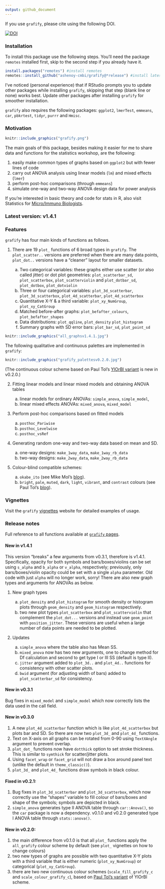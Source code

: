 ```yaml
---
output: github_document
---
```


If you use `grafify`, please cite using the following DOI.

[![DOI](https://zenodo.org/badge/DOI/10.5281/zenodo.5136508.svg)](https://doi.org/10.5281/zenodo.5136508)

### Installation

To install this package use the following steps. You'll need the package `remotes` installed first, skip to the second step if you already have it.

```r
install.packages("remotes") #install remotes
remotes::install_github("ashenoy-cmbi/grafify@*release") #install latest release 
```

I've noticed (personal experience) that if RStudio prompts you to update other packages while installing `grafify`, skipping that step (blank line or none) works best. Update other packages after installing `grafify` for smoother installation.

`grafify` also requires the following packages: `ggplot2`, `lmerTest`, `emmeans`, `car`, `pbkrtest`, `tidyr`, `purrr` and `Hmisc`.
 
### Motivation 

```r
knitr::include_graphics("grafify.png")
```


The main goals of this package, besides making it easier for me to share data and functions for the statistics workshop, are the following:

1. easily make common types of graphs based on `ggplot2` but with fewer lines of code
2. carry out ANOVA analysis using linear models (`lm`) and mixed effects (`lmer`)
3. perform post-hoc comparisons (through `emmeans`) 
4. simulate one-way and two-way ANOVA design data for power analysis

If you're interested in basic theory and code for stats in R, also visit Statistics for [Micro/Immuno Biologists](https://microimmunostats.netlify.app).

### **Latest version: v1.4.1**

### Features

`grafify` has four main kinds of functions as follows.

1. There are 19 `plot_` functions of 6 broad types in `grafify`. The `plot_scatter..` versions are preferred when there are many data points, `plot_dot..` versions have a "cleaner" layout for smaller datasets. 

     a. Two categorical variables: these graphs either use scatter (or also called jitter) or dot plot geometries: `plot_scatterbar_sd`, `plot_scatterbox`, `plot_scatterviolin` and `plot_dotbar_sd`, `plot_dotbox`, `plot_dotviolin`
     b. Three or four categorical variables: `plot_3d_scatterbar`, `plot_3d_scatterbox`, `plot_4d_scatterbar`, `plot_4d_scatterbox` 
     c. Quantitative X-Y & a third variable: `plot_xy_NumGroup`, `plot_xy_CatGroup` 
     d. Matched before-after graphs: `plot_befafter_colours`, `plot_befafter_shapes`
     e. Data distributions: `plot_qqline`, `plot_density` `plot_histogram`
     f. Summary graphs with SD error bars: `plot_bar_sd`, `plot_point_sd`
  
  
```r
knitr::include_graphics("all_graphsv1.4.1.jpg")
```

The following qualitative and continuous palettes are implemented in `grafify`:


```r
knitr::include_graphics("grafify_palettesv0.2.0.jpg")
```

(The continuous colour scheme based on Paul Tol's [YlOrBl variant](https://personal.sron.nl/~pault/#sec:sequential) is new in v0.2.0.)
  
2. Fitting linear models and linear mixed models and obtaining ANOVA tables

     a. linear models for ordinary ANOVAs: `simple_anova`, `simple_model`, 
     b. linear mixed effects ANOVAs: `mixed_anova`, `mixed_model`
  
3. Perform post-hoc comparisons based on fitted models
  
     a. `posthoc_Pariwise`
     b. `posthoc_Levelwise`
     c. `posthoc_vsRef`
  
4. Generating random one-way and two-way data based on mean and SD.

     a. one-way designs: `make_1way_data`, `make_1way_rb_data`
     b. two-way designs: `make_2way_data`, `make_2way_rb_data`

5. Colour-blind compatible schemes:
    a. `okabe_ito` (see Mike Mol's [blog](https://mikemol.github.io/technique/colorblind/2018/02/11/color-safe-palette.html)).
    b. `bright`, `pale`, `muted`, `dark`, `light`, `vibrant`, and `contrast`  colours (see Paul Tol's [blog](https://personal.sron.nl/~pault/#sec:qualitative)).

### Vignettes

Visit the `grafify` [vignettes](https://grafify-vignettes.netlify.app) website for detailed examples of usage.


### Release notes

Full reference to all functions available at [`grafify` pages](https://ashenoy-cmbi.github.io/grafify/index.html).

#### New in v1.4.1

This version "breaks" a few arguments from v0.3.1, therefore is v1.4.1. Specifically, opacity for both symbols and bars/boxes/violins can be set using `s_alpha` and `b_alpha` or `v_alpha`, respectively; previously, only bars/boxes/violin opacity could be set with a single `alpha` parameter. Old code with just `alpha` will no longer work, sorry! There are also new graph types and arguments for ANOVAs as below.

1. New graph types
   
    a. `plot_density` and `plot_histogram` for smooth density or histogram plots through `geom_density` and `geom_histogram` respectively.
    b. two new plot types `plot_scatterbox` and `plot_scatterviolin` that complement the `plot_dot...` versions and instead use `geom_point` with `position_jitter`. These versions are useful when a large number of data points are needed to be plotted.
    
1. Updates 

      a. `simple_anova` where the table also has Mean SS.
      b. `mixed_anova` now has two new arguments, one to change method for Df calculation and second to get type I or III SS (default is type II).
      c. `jitter` argument added to `plot_3d..` and `plot_4d..` functions for consistency with other scatter plots.
      d. `bwid` argument (for adjusting width of bars) added to `plot_scatterbar_sd` for consistency.

#### New in v0.3.1

Bug fixes in `mixed_model` and `simple_model` which now correctly lists the data used in the call field. 

#### New in v0.3.0

1. A new `plot_4d_scatterbar` function which is like `plot_4d_scatterbox` but plots bar and SD. So there are now two `plot_3d_` and `plot_4d_` functions.
2. Text on X-axis on all graphs can be rotated from 0-90 using `TextXAngle` argument to prevent overlap. 
3. `plot_dot_` functions now have `dotthick` option to set stroke thickness. This is similar to `symthick` for scatter/jitter plots.
4. Using `facet_wrap` or `facet_grid` will not draw a box around panel text (unlike the default in `theme_classic()`).
5. `plot_3d_` and `plot_4d_` functions draw symbols in black colour. 

#### Fixed in v0.2.1:

1. Bug fixes in `plot_3d_scatterbar` and `plot_3d_scatterbox`, which now correctly use the "shapes" variable to fill colour of bars/boxes and shape of the symbols; symbols are depicted in black.
2. `simple_anova` generates type II ANOVA table through `car::Anova()`, so the `car` package is now a dependency. v0.1.0 and v0.2.0 generated type I ANOVA table through `stats::anova()`. 

#### New in v0.2.0:

1. the main difference from v0.1.0 is that all `plot_` functions apply the `all_grafify` colour scheme by default (see `plot_` vignettes on how to change colours)
2. two new types of graphs are possible with two quantitative X-Y plots with a third variable that is either numeric (`plot_xy_NumGroup`) or categorical (`plot_xy_CatGroup`).
3. there are two new continuous colour schemes (`scale_fill_grafify_c` and `scale_colour_grafify_c`), based on [Paul Tol's variant](https://personal.sron.nl/~pault/#sec:sequential) of YlOrBl scheme.

